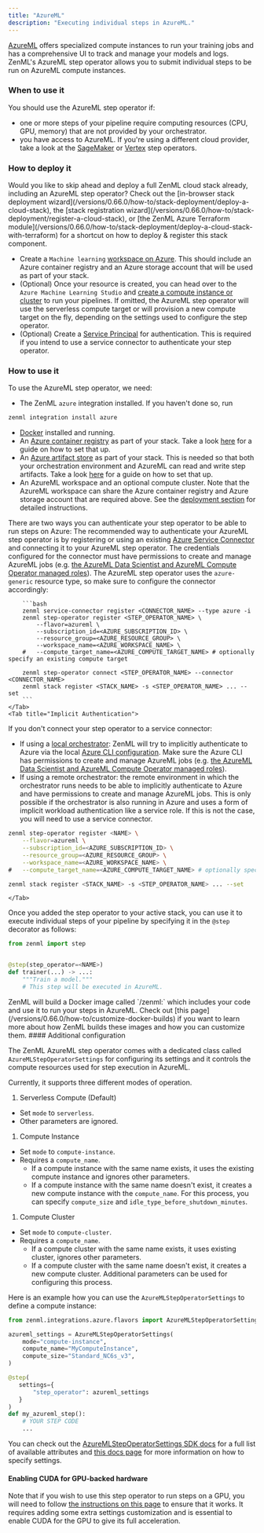 ```yaml
---
title: "AzureML"
description: "Executing individual steps in AzureML."
---
```


[AzureML](https://azure.microsoft.com/en-us/products/machine-learning/) offers specialized compute instances to run your training jobs and has a comprehensive UI to track and manage your models and logs. ZenML's AzureML step operator allows you to submit individual steps to be run on AzureML compute instances.

### When to use it

You should use the AzureML step operator if:

* one or more steps of your pipeline require computing resources (CPU, GPU, memory) that are not provided by your orchestrator.
* you have access to AzureML. If you're using a different cloud provider, take a look at the [SageMaker](/stack-components/step-operators/sagemaker) or [Vertex](/stack-components/step-operators/vertex) step operators.

### How to deploy it

<Info>
    Would you like to skip ahead and deploy a full ZenML cloud stack already, including an AzureML step operator? Check out the [in-browser stack deployment wizard](/versions/0.66.0/how-to/stack-deployment/deploy-a-cloud-stack), the [stack registration wizard](/versions/0.66.0/how-to/stack-deployment/register-a-cloud-stack), or [the ZenML Azure Terraform module](/versions/0.66.0/how-to/stack-deployment/deploy-a-cloud-stack-with-terraform) for a shortcut on how to deploy & register this stack component.
</Info>

* Create a `Machine learning` [workspace on Azure](https://docs.microsoft.com/en-us/azure/machine-learning/quickstart-create-resources). This should include an Azure container registry and an Azure storage account that will be used as part of your stack.
* (Optional) Once your resource is created, you can head over to the `Azure Machine Learning Studio` and [create a compute instance or cluster](https://learn.microsoft.com/en-us/azure/machine-learning/how-to-create-compute-instance?view=azureml-api-2&tabs=python) to run your pipelines. If omitted, the AzureML step operator will use the serverless compute target or will provision a new compute target on the fly, depending on the settings used to configure the step operator.
* (Optional) Create a [Service Principal](https://docs.microsoft.com/en-us/azure/developer/java/sdk/identity-service-principal-auth) for authentication. This is required if you intend to use a service connector to authenticate your step operator.

### How to use it

To use the AzureML step operator, we need:

* The ZenML `azure` integration installed. If you haven't done so, run

```bash
zenml integration install azure
```
* [Docker](https://www.docker.com) installed and running.
* An [Azure container registry](/stack-components/container-registries/azure) as part of your stack. Take a look [here](/stack-components/container-registries/azure#how-to-deploy-it) for a guide on how to set that up.
* An [Azure artifact store](/stack-components/artifact-stores/azure) as part of your stack. This is needed so that both your orchestration environment and AzureML can read and write step artifacts. Take a look [here](/stack-components/container-registries/azure#how-to-deploy-it) for a guide on how to set that up.
* An AzureML workspace and an optional compute cluster. Note that the AzureML workspace can share the Azure container registry and Azure storage account that are required above. See the [deployment section](/stack-components/step-operators/azureml#how-to-deploy-it) for detailed instructions.

There are two ways you can authenticate your step operator to be able to run steps on Azure:
<Tabs>
    <Tab title="Authentication via Service Connector">
        The recommended way to authenticate your AzureML step operator is by registering or using an existing [Azure Service Connector](/usage/resource-data-management/auth-management/azure-service-connector) and connecting it to your AzureML step operator. The credentials configured for the connector must have permissions to create and manage AzureML jobs (e.g. [the AzureML Data Scientist and AzureML Compute Operator managed roles](https://learn.microsoft.com/en-us/azure/machine-learning/how-to-assign-roles?view=azureml-api-2&tabs=team-lead)). The AzureML step operator uses the `azure-generic` resource type, so make sure to configure the connector accordingly:

        ```bash
        zenml service-connector register <CONNECTOR_NAME> --type azure -i
        zenml step-operator register <STEP_OPERATOR_NAME> \
            --flavor=azureml \
            --subscription_id=<AZURE_SUBSCRIPTION_ID> \
            --resource_group=<AZURE_RESOURCE_GROUP> \
            --workspace_name=<AZURE_WORKSPACE_NAME> \
        #   --compute_target_name=<AZURE_COMPUTE_TARGET_NAME> # optionally specify an existing compute target

        zenml step-operator connect <STEP_OPERATOR_NAME> --connector <CONNECTOR_NAME>
        zenml stack register <STACK_NAME> -s <STEP_OPERATOR_NAME> ... --set
        ```
    </Tab>
    <Tab title="Implicit Authentication">

If you don't connect your step operator to a service connector:

* If using a [local orchestrator](/stack-components/orchestrators/local): ZenML will try to implicitly authenticate to Azure via the local [Azure CLI configuration](https://learn.microsoft.com/en-us/cli/azure/authenticate-azure-cli-interactively). Make sure the Azure CLI has permissions to create and manage AzureML jobs (e.g. [the AzureML Data Scientist and AzureML Compute Operator managed roles](https://learn.microsoft.com/en-us/azure/machine-learning/how-to-assign-roles?view=azureml-api-2&tabs=team-lead)).
* If using a remote orchestrator: the remote environment in which the orchestrator runs needs to be able to implicitly authenticate to Azure and have permissions to create and manage AzureML jobs. This is only possible if the orchestrator is also running in Azure and uses a form of implicit workload authentication like a service role. If this is not the case, you will need to use a service connector.

```bash
zenml step-operator register <NAME> \
    --flavor=azureml \
    --subscription_id=<AZURE_SUBSCRIPTION_ID> \
    --resource_group=<AZURE_RESOURCE_GROUP> \
    --workspace_name=<AZURE_WORKSPACE_NAME> \
#   --compute_target_name=<AZURE_COMPUTE_TARGET_NAME> # optionally specify an existing compute target

zenml stack register <STACK_NAME> -s <STEP_OPERATOR_NAME> ... --set
```
    </Tab>
</Tabs>


Once you added the step operator to your active stack, you can use it to execute individual steps of your pipeline by specifying it in the `@step` decorator as follows:

```py
from zenml import step


@step(step_operator=<NAME>)
def trainer(...) -> ...:
    """Train a model."""
    # This step will be executed in AzureML.
```

<Info>
    ZenML will build a Docker image called `<CONTAINER_REGISTRY_URI>/zenml:<PIPELINE_NAME>` which includes your code and use it to run your steps in AzureML. Check out [this page](/versions/0.66.0/how-to/customize-docker-builds) if you want to learn more about how ZenML builds these images and how you can customize them.
</Info>
#### Additional configuration

The ZenML AzureML step operator comes with a dedicated class called `AzureMLStepOperatorSettings` for configuring its settings and it controls the compute resources used for step execution in AzureML.

Currently, it supports three different modes of operation.

1. Serverless Compute (Default)
* Set `mode` to `serverless`.
* Other parameters are ignored.
1. Compute Instance
* Set `mode` to `compute-instance`.
* Requires a `compute_name`.
   * If a compute instance with the same name exists, it uses the existing compute instance and ignores other parameters.
   * If a compute instance with the same name doesn't exist, it creates a new compute instance with the `compute_name`. For this process, you can specify `compute_size` and `idle_type_before_shutdown_minutes`.
1. Compute Cluster
* Set `mode` to `compute-cluster`.
* Requires a `compute_name`.
   * If a compute cluster with the same name exists, it uses existing cluster, ignores other parameters.
   * If a compute cluster with the same name doesn't exist, it creates a new compute cluster. Additional parameters can be used for configuring this process.

Here is an example how you can use the `AzureMLStepOperatorSettings` to define a compute instance:

```py
from zenml.integrations.azure.flavors import AzureMLStepOperatorSettings

azureml_settings = AzureMLStepOperatorSettings(
    mode="compute-instance",
    compute_name="MyComputeInstance",
    compute_size="Standard_NC6s_v3",
)

@step(
   settings={
       "step_operator": azureml_settings
   }
)
def my_azureml_step():
    # YOUR STEP CODE
    ...
```

You can check out the [AzureMLStepOperatorSettings SDK docs](https://sdkdocs.zenml.io/latest/integration%5Fcode%5Fdocs/integrations-azure/#zenml.integrations.azure.flavors.azureml%5Fstep%5Foperator%5Fflavor.AzureMLStepOperatorSettings) for a full list of available attributes and [this docs page](/versions/0.66.0/how-to/use-configuration-files/runtime-configuration) for more information on how to specify settings.

#### Enabling CUDA for GPU-backed hardware

Note that if you wish to use this step operator to run steps on a GPU, you will need to follow [the instructions on this page](/versions/0.66.0/how-to/training-with-gpus) to ensure that it works. It requires adding some extra settings customization and is essential to enable CUDA for the GPU to give its full acceleration.

